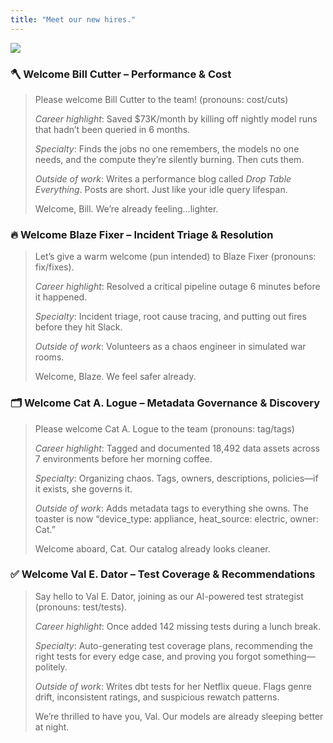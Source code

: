 ```yaml
---
title: "Meet our new hires."
---
```


<img src="https://res.cloudinary.com/do5hrgokq/image/upload/v1747036956/ai-agents.png" />

### 🪓 **Welcome Bill Cutter – Performance & Cost**

> Please welcome Bill Cutter to the team! (pronouns: cost/cuts)
> 
> 
> *Career highlight*: Saved $73K/month by killing off nightly model runs that hadn’t been queried in 6 months.
> 
> *Specialty*: Finds the jobs no one remembers, the models no one needs, and the compute they’re silently burning. Then cuts them.
> 
> *Outside of work*: Writes a performance blog called *Drop Table Everything*. Posts are short. Just like your idle query lifespan.
> 
> Welcome, Bill. We’re already feeling...lighter.
> 

### 🔥 **Welcome Blaze Fixer – Incident Triage & Resolution**

> Let’s give a warm welcome (pun intended) to Blaze Fixer (pronouns: fix/fixes).
> 
> 
>*Career highlight*: Resolved a critical pipeline outage 6 minutes before it happened.
> 
>*Specialty*: Incident triage, root cause tracing, and putting out fires before they hit Slack.
> 
>*Outside of work*: Volunteers as a chaos engineer in simulated war rooms. 
> 
> Welcome, Blaze. We feel safer already.
> 

### 🗂 **Welcome Cat A. Logue – Metadata Governance & Discovery**

> Please welcome Cat A. Logue to the team (pronouns: tag/tags)
> 
> 
>*Career highlight*: Tagged and documented 18,492 data assets across 7 environments before her morning coffee. 
> 
>*Specialty*: Organizing chaos. Tags, owners, descriptions, policies—if it exists, she governs it.
> 
>*Outside of work*: Adds metadata tags to everything she owns. The toaster is now “device_type: appliance, heat_source: electric, owner: Cat.”
> 
> Welcome aboard, Cat. Our catalog already looks cleaner.
> 

### ✅ **Welcome Val E. Dator – Test Coverage & Recommendations**

> Say hello to Val E. Dator, joining as our AI-powered test strategist (pronouns: test/tests).
> 
> 
>*Career highlight*: Once added 142 missing tests during a lunch break.
> 
>*Specialty*: Auto-generating test coverage plans, recommending the right tests for every edge case, and proving you forgot something—politely.
> 
>*Outside of work*: Writes dbt tests for her Netflix queue. Flags genre drift, inconsistent ratings, and suspicious rewatch patterns.
> 
> We’re thrilled to have you, Val. Our models are already sleeping better at night.
>